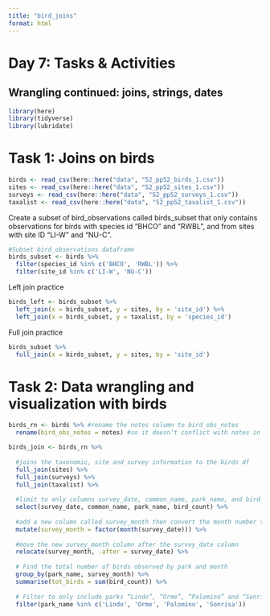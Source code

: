 ```yaml
---
title: "bird_joins"
format: html
---
```

# Day 7: Tasks & Activities
## Wrangling continued: joins, strings, dates
```r
library(here)
library(tidyverse)
library(lubridate)
```


# Task 1: Joins on birds
```r
birds <- read_csv(here::here("data", "52_pp52_birds_1.csv"))
sites <- read_csv(here::here("data", "52_pp52_sites_1.csv"))
surveys <- read_csv(here::here("data", "52_pp52_surveys_1.csv"))
taxalist <- read_csv(here::here("data", "52_pp52_taxalist_1.csv"))
```

Create a subset of bird_observations called birds_subset that only contains observations for birds with species id “BHCO” and “RWBL”, and from sites with site ID “LI-W” and “NU-C”.
```r
#Subset bird_observations dataframe
birds_subset <- birds %>% 
  filter(species_id %in% c('BHCO', 'RWBL')) %>% 
  filter(site_id %in% c('LI-W', 'NU-C'))
```

Left join practice
```r
birds_left <- birds_subset %>% 
  left_join(x = birds_subset, y = sites, by = 'site_id') %>% 
  left_join(x = birds_subset, y = taxalist, by = 'species_id')
```

Full join practice
```r
birds_subset %>% 
  full_join(x = birds_subset, y = sites, by = 'site_id')
```

# Task 2: Data wrangling and visualization with birds
```r
birds_rn <- birds %>% #rename the notes column to bird_obs_notes
  rename(bird_obs_notes = notes) #so it doesn’t conflict with notes in the surveys dataset

birds_join <- birds_rn %>% 
  
  #joins the taxonomic, site and survey information to the birds df
  full_join(sites) %>% 
  full_join(surveys) %>% 
  full_join(taxalist) %>% 
  
  #limit to only columns survey_date, common_name, park_name, and bird_count
  select(survey_date, common_name, park_name, bird_count) %>% 
  
  #add a new column called survey_month then convert the month number to a factor
  mutate(survey_month = factor(month(survey_date))) %>% 
  
  #move the new survey_month column after the survey_date column
  relocate(survey_month, .after = survey_date) %>% 
  
  # Find the total number of birds observed by park and month 
  group_by(park_name, survey_month) %>% 
  summarise(tot_birds = sum(bird_count)) %>% 
  
  # Filter to only include parks “Lindo”, “Orme”, “Palomino” and “Sonrisa”
  filter(park_name %in% c('Lindo', 'Orme', 'Palomino', 'Sonrisa'))
```
